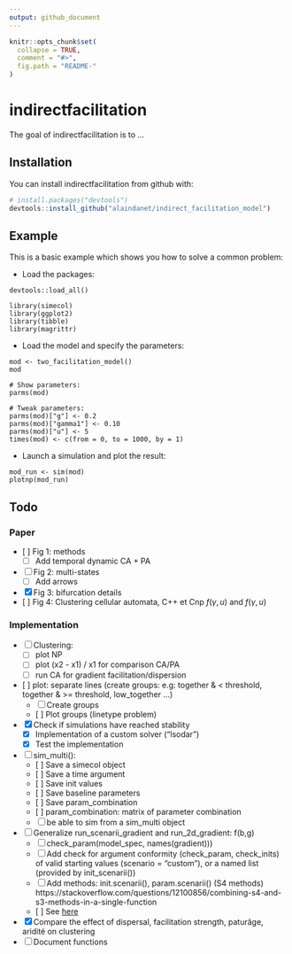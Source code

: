 ```yaml
---
output: github_document
---
```


<!-- README.md is generated from README.Rmd. Please edit that file -->

```r
knitr::opts_chunk$set(
  collapse = TRUE,
  comment = "#>",
  fig.path = "README-"
)
```

# indirectfacilitation

The goal of indirectfacilitation is to ...

## Installation

You can install indirectfacilitation from github with:

```r
# install.packages("devtools")
devtools::install_github("alaindanet/indirect_facilitation_model")
```

## Example

This is a basic example which shows you how to solve a common problem:


- Load the packages:

```
devtools::load_all()

library(simecol)
library(ggplot2)
library(tibble)
library(magrittr)
```

- Load the model and specify the parameters:

```
mod <- two_facilitation_model()
mod

# Show parameters:
parms(mod)

# Tweak parameters:
parms(mod)["g"] <- 0.2
parms(mod)["gamma1"] <- 0.10
parms(mod)["u"] <- 5 
times(mod) <- c(from = 0, to = 1000, by = 1)
```

- Launch a simulation and plot the result:

```
mod_run <- sim(mod)
plotnp(mod_run)
```

## Todo

### Paper 

- [ ] Fig 1: methods
    - [ ] Add temporal dynamic CA + PA
- [ ] Fig 2: multi-states 
    - [ ] Add arrows
- [x] Fig 3: bifurcation details
- [ ] Fig 4: Clustering cellular automata, C++ et  Cnp $f(\gamma, u)$ and
  $f(\gamma, u)$

### Implementation

- [ ] Clustering:
    - [ ] plot NP
    - [ ] plot (x2 - x1) / x1 for comparison CA/PA
    - [ ] run CA for gradient facilitation/dispersion
- [ ] plot: separate lines (create groups: e.g: together & < threshold, together
  & >= threshold, low_together ...)
    - [ ] Create groups
    - [ ] Plot groups (linetype problem)
- [x] Check if simulations have reached stability
    - [x] Implementation of a custom solver ("lsodar")
    - [x] Test the implementation
- [ ] sim_multi():
    - [ ] Save a simecol object
    - [ ] Save a time argument
    - [ ] Save init values
    - [ ] Save baseline parameters 
    - [ ] Save param_combination
    - [ ] param_combination: matrix of parameter combination
    - [ ] be able to sim from a sim_multi object
- [ ] Generalize run_scenarii_gradient and run_2d_gradient: f(b,g)
    - [ ] check_param(model_spec, names(gradient)))
    - [ ] Add check for argument conformity (check_param, check_inits)
      of valid starting values (scenario = "custom"), or a named list (provided by init_scenarii())
    - [ ] Add methods: init.scenarii(), param.scenarii() (S4 methods)
      https://stackoverflow.com/questions/12100856/combining-s4-and-s3-methods-in-a-single-function
    - [ ] See [here](https://stackoverflow.com/a/23863893/5968131) 
- [x] Compare the effect of dispersal, facilitation strength, paturâge, aridité on clustering  
- [ ] Document functions
